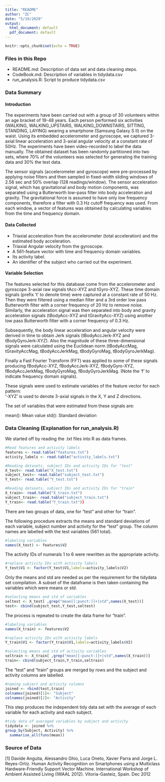 ---
title: "README"
author: "ZC"
date: "5/19/2020"
output:
  html_document: default
  pdf_document: default
---

```{r setup, include=FALSE}
knitr::opts_chunk$set(echo = TRUE)
```

### Files in this Repo

- README.md: Description of data set and data cleaning steps.
- CodeBook.md: Description of variables in tidydata.csv
- run_analysis.R: Script to produce tidydata.csv

### Data Summary

#### Introduction

The experiments have been carried out with a group of 30 volunteers within an age bracket of 19-48 years. Each person performed six activities (WALKING, WALKING_UPSTAIRS, WALKING_DOWNSTAIRS, SITTING, STANDING, LAYING) wearing a smartphone (Samsung Galaxy S II) on the waist. Using its embedded accelerometer and gyroscope, we captured 3-axial linear acceleration and 3-axial angular velocity at a constant rate of 50Hz. The experiments have been video-recorded to label the data manually. The obtained dataset has been randomly partitioned into two sets, where 70% of the volunteers was selected for generating the training data and 30% the test data. 

The sensor signals (accelerometer and gyroscope) were pre-processed by applying noise filters and then sampled in fixed-width sliding windows of 2.56 sec and 50% overlap (128 readings/window). The sensor acceleration signal, which has gravitational and body motion components, was separated using a Butterworth low-pass filter into body acceleration and gravity. The gravitational force is assumed to have only low frequency components, therefore a filter with 0.3 Hz cutoff frequency was used. From each window, a vector of features was obtained by calculating variables from the time and frequency domain. 

#### Data Collected

- Triaxial acceleration from the accelerometer (total acceleration) and the estimated body acceleration.
- Triaxial Angular velocity from the gyroscope. 
- A 561-feature vector with time and frequency domain variables. 
- Its activity label. 
- An identifier of the subject who carried out the experiment.

#### Variable Selection

The features selected for this database come from the accelerometer and gyroscope 3-axial raw signals tAcc-XYZ and tGyro-XYZ. These time domain signals (prefix 't' to denote time) were captured at a constant rate of 50 Hz. Then they were filtered using a median filter and a 3rd order low pass Butterworth filter with a corner frequency of 20 Hz to remove noise. Similarly, the acceleration signal was then separated into body and gravity acceleration signals (tBodyAcc-XYZ and tGravityAcc-XYZ) using another low pass Butterworth filter with a corner frequency of 0.3 Hz. 

Subsequently, the body linear acceleration and angular velocity were derived in time to obtain Jerk signals (tBodyAccJerk-XYZ and tBodyGyroJerk-XYZ). Also the magnitude of these three-dimensional signals were calculated using the Euclidean norm (tBodyAccMag, tGravityAccMag, tBodyAccJerkMag, tBodyGyroMag, tBodyGyroJerkMag). 

Finally a Fast Fourier Transform (FFT) was applied to some of these signals producing fBodyAcc-XYZ, fBodyAccJerk-XYZ, fBodyGyro-XYZ, fBodyAccJerkMag, fBodyGyroMag, fBodyGyroJerkMag. (Note the 'f' to indicate frequency domain signals). 

These signals were used to estimate variables of the feature vector for each pattern:  
'-XYZ' is used to denote 3-axial signals in the X, Y and Z directions.

The set of variables that were estimated from these signals are: 

mean(): Mean value
std(): Standard deviation

### Data Cleaning (Explanation for run_analysis.R)

We started off by reading the .txt files into R as data frames.

```R
#Read features and activity labels
features <- read.table("features.txt")
activity_labels <- read.table("activity_labels.txt") 

#Reading datasets, subject IDs and activity IDs for "test"
X_test<- read.table("X_test.txt")
subject_test<- read.table("subject_test.txt")
Y_test<- read.table("Y_test.txt")

#Reading datasets, subject IDs and activity IDs for "train"
X_train<- read.table("X_train.txt")
subject_train<- read.table("subject_train.txt")
Y_train<- read.table("Y_train.txt")}

```
There are two groups of data, one for "test" and other for "train". 

The following procedure extracts the means and standard deviations of each variable, subject number and activity for the "test" group.
The column names are labelled with the test variables (561 total).

```R
#labeling variables
names(X_test) <- features$V2 
```
The activity IDs of numerals 1 to 6 were rewritten as the appropriate activity.

```R
#replace activity IDs with activity labels
Y_test$V1 <- factor(Y_test$V1,labels=activity_labels$V2)
```
Only the means and std are needed as per the requirement for the tidydata set compilation. A subset of the dataframe is then taken containing the variables which were means or std.

```R
#selecting means and std of variables
seltest <- X_test[ ,grep("mean[[:punct:]]+|std",names(X_test))]
test<- cbind(subject_test,Y_test,seltest)
```

The process is repeated to create the data frame for "train".

```R
#labeling variables
names(X_train) <- features$V2 

#replace activity IDs with activity labels
Y_train$V1 <- factor(Y_train$V1,labels=activity_labels$V2)

#selecting means and std of activity variables
seltrain <- X_train[ ,grep("mean[[:punct:]]+|std",names(X_train))]
train<- cbind(subject_train,Y_train,seltrain)
```
The "test" and "train" groups are merged by rows and the subject and activity columns are labelled.

```R
#naming subject and activity columns
joined <- rbind(test,train)
colnames(joined)[1]<- "Subject"
colnames(joined)[2]<- "Activity"
```

This step produces the independent tidy data set with the average of each variable for each activity and each subject.

```R
#tidy data of averaged variables by subject and activity
tidydata <- joined %>%
group_by(Subject, Activity) %>%
  summarise_all(funs(mean))
```

### Source of Data

[1] Davide Anguita, Alessandro Ghio, Luca Oneto, Xavier Parra and Jorge L. Reyes-Ortiz. Human Activity Recognition on Smartphones using a Multiclass Hardware-Friendly Support Vector Machine. International Workshop of Ambient Assisted Living (IWAAL 2012). Vitoria-Gasteiz, Spain. Dec 2012

